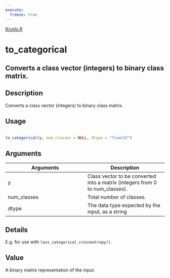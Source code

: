 ```yaml
---
execute:
  freeze: true
---
```


[R/utils.R](https://github.com/rstudio/keras//blob/main/R/utils.R#L18) 

# to_categorical

## Converts a class vector (integers) to binary class matrix.

## Description
 Converts a class vector (integers) to binary class matrix. 


## Usage
```r
 
to_categorical(y, num_classes = NULL, dtype = "float32") 
```

## Arguments
|Arguments|Description|
|---|---|
| y | Class vector to be converted into a matrix (integers from 0 to num_classes). |
| num_classes | Total number of classes. |
| dtype | The data type expected by the input, as a string |

## Details
 E.g. for use with `loss_categorical_crossentropy()`. 


## Value
 A binary matrix representation of the input. 




